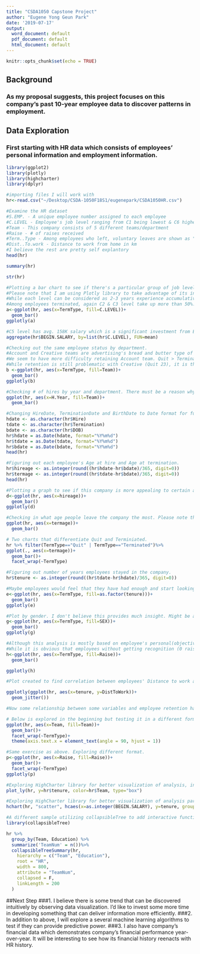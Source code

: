 ```yaml
---
title: "CSDA1050 Capstone Project"
author: "Eugene Yong Geun Park"
date: '2019-07-17'
output:
  word_document: default
  pdf_document: default
  html_document: default
---
```


```r
knitr::opts_chunk$set(echo = TRUE)
```

## Background
### As my proposal suggests, this project focuses on this company's past 10-year employee data to discover patterns in employment. 

## Data Exploration
### First starting with HR data which consists of employees' personal information and employment information. 

```r
library(ggplot2)
library(plotly)
library(highcharter)
library(dplyr)
```


```r
#importing files I will work with
hr<-read.csv("~/Desktop/CSDA-1050F18S1/eugenepark/CSDA1050HR.csv")
```


```r
#Examine the HR dataset
#S.EMP. - A unique employee number assigned to each employee
#C.LEVEL - Employee's job level ranging from C1 being lowest & C6 highest
#Team - This company consists of 5 different teams/department
#Raise - # of raises received 
#Term..Type - Among employees who left, voluntary leaves are shown as "Quit" & involuntary leaves as "Terminated". Active employees are left blank. 
#Dist..To.work - Distance to work from home in km
#I believe the rest are pretty self explantory
head(hr)
```

```r
summary(hr)
```

```r
str(hr)
```

```r
#Plotting a bar chart to see if there's a particular group of job level that stands out
#Please note that I am using Plotly library to take advantage of its interactive functionality (i.e. hover-over data display, etc)
#While each level can be considered as 2-3 years experience accumulatively, C2 & C3 level seem to be harder to be retained (most "Quit"" job levels)
#Among employees terminated, again C2 & C3 level take up more than 50%. I also think it's interesting that C5 level takes sizable portion in "terminated" group.
a<-ggplot(hr, aes(x=TermType, fill=C.LEVEL))+
  geom_bar()
ggplotly(a)
```

```r
#C5 level has avg. 158K salary which is a significant investment from Employer's perspective. Then the fact they are one of the biggest groups who get "terminated" (not quit) by the company may suggests that there is an issue with hiring process.   
aggregate(hr$BEGIN.SALARY, by=list(hr$C.LEVEL), FUN=mean)

```



```r
#Checking out the same employee status by department. 
#Account and Creative teams are advertising's bread and butter type of roles. 
#We seem to have more difficulty retaining Account team. Quit > Terminated
#While retention is still problematic with Creative (Quit 23), it is the department where we are having most problem hiring the right resource (Terminated 11) 
b <-ggplot(hr, aes(x=TermType, fill=Team))+
  geom_bar()
ggplotly(b)
```


```r
#Checking # of hires by year and department. There must be a reason why # of hires jumped so greatly after 2011. This also shows that we are in constant need for Account and Creative Services then Planning and Production needs have grown after 2010. 
ggplot(hr, aes(x=H.Year, fill=Team))+
  geom_bar()
```

```r
#Changing HireDate, TerminationDate and BirthDate to Date format for further data manipulation. 
hdate <- as.character(hr$Hire)
tdate <- as.character(hr$Termination)
bdate <- as.character(hr$DOB)
hr$hdate = as.Date(hdate, format="%Y%m%d")
hr$tdate = as.Date(tdate, format="%Y%m%d")
hr$bdate = as.Date(bdate, format="%Y%m%d")
head(hr)
```

```r
#Figuring out each employee's Age at hire and Age at termination. 
hr$hireage <- as.integer(round((hr$hdate-hr$bdate)/365, digit=0))
hr$termage <- as.integer(round((hr$tdate-hr$bdate)/365, digit=0))
head(hr)
```

```r
#Plotting a graph to see if this company is more appealing to certain age group as a career opportunity. We seem to have more new hires in younger or equal to 30 group. 
d<-ggplot(hr, aes(x=hireage))+
  geom_bar()
ggplotly(d)
```

```r
#Checking in what age people leave the company the most. Please note that active 17 employees are not included in this plot. It is most motable around 30. Please note that this does not differentiate "Quit" and "Terminated" status. Further analysis is required. 
ggplot(hr, aes(x=termage))+
  geom_bar()
```

```r
# Two charts that differentiate Quit and Terminiated. 
hr %>% filter(TermType=="Quit" | TermType=="Terminated")%>%
ggplot(., aes(x=termage))+
  geom_bar()+
  facet_wrap(~TermType)

```




```r
#Figuring out number of years employees stayed in the company. 
hr$tenure <- as.integer(round((hr$tdate-hr$hdate)/365, digit=0))
```

```r
#Maybe employees would feel that they have had enough and start looking after certain number of years. Also employer could scrutinize employee's performance for a certain period, then maybe the level of scrutiny gets reduced. Below plot suggests that change in staff mostly happens within 1st 3 years.  
e<-ggplot(hr, aes(x=TermType, fill=as.factor(tenure)))+
  geom_bar()
ggplotly(e)
```


```r
#Plot by gender. I don't believe this provides much insight. Might be an good illustration of gender equality at workplace. 
g<-ggplot(hr, aes(x=TermType, fill=SEX))+
  geom_bar()
ggplotly(g)
```

```r
#Although this analysis is mostly based on employee's personal(objective), # of raises received throughout the tenure is one subjective factor that can illustrate employee's performance. 
#While it is obvious that employees without getting recognition (0 raise) are prone to retention risk (both voluntarily and involuntarily), the analysis could further develop with employees with 1 or more raises. 
h<-ggplot(hr, aes(x=TermType, fill=Raise))+
  geom_bar()

ggplotly(h)
```

```r
#Plot created to find correlation between employees' Distance to work and Tenure.

ggplotly(ggplot(hr, aes(x=tenure, y=DistToWork))+
  geom_jitter())
```


```r
#Now some relationship between some variables and employee retention has been explored, I would also like to explore some other visualization tools for stakeholders. 

# Below is explored in the beginning but testing it in a different format to determine what is easier to understand. 
ggplot(hr, aes(x=Team, fill=Team))+
  geom_bar()+
  facet_wrap(~TermType)+
  theme(axis.text.x = element_text(angle = 90, hjust = 1))

```

```r
#Same exercise as above. Exploring different format.
p<-ggplot(hr, aes(x=Raise, fill=Raise))+
  geom_bar()+
  facet_wrap(~TermType)
ggplotly(p)

```


```r
#Exploring HighCharter library for better visualization of analysis, in additioned to enhanced information delivery. 
plot_ly(hr, y=hr$tenure, color=hr$Team, type="box")

```

```r
#Exploring HighCharter library for better visualization of analysis part 2
hchart(hr, "scatter", hcaes(x=as.integer(BEGIN.SALARY), y=tenure, group=Team))
```

```r
#A different sample utilizing collapsibleTree to add interactive function. Might be beneficial when making a presentation. 
library(collapsibleTree)

hr %>%
  group_by(Team, Education) %>%
  summarize('TeamNum' = n())%>%
  collapsibleTreeSummary(hr, 
    hierarchy = c("Team", "Education"),
    root = "HR",
    width = 800,
    attribute = "TeamNum",
    collapsed = F, 
    linkLength = 200
  )
```

##Next Step
###1. I believe there is some trend that can be discovered intuitively by observing data visualization. I'd like to invest some more time in developing something that can deliver information more efficiently. 
###2. In addition to above, I will explore a several machine learning algorithms to test if they can provide predictive power. 
###3. I also have company's financial data which demonstrates company's financial performance year-over-year. It will be interesting to see how its financial history reenacts with HR history. 
